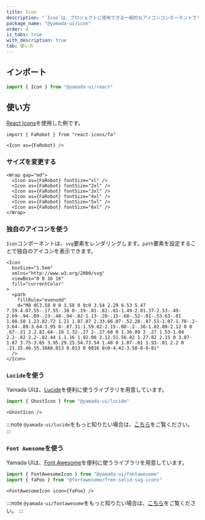 ```yaml
---
title: Icon
description: "`Icon`は、プロジェクトに使用できる一般的なアイコンコンポーネントです。"
package_name: "@yamada-ui/icon"
order: 4
is_tabs: true
with_description: true
tab: 使い方
---
```


## インポート

```ts
import { Icon } from "@yamada-ui/react"
```

## 使い方

[React Icons](https://react-icons.github.io/react-icons/)を使用した例です。

```tsx live=false
import { FaRobot } from "react-icons/fa"
```

```tsx
<Icon as={FaRobot} />
```

### サイズを変更する

```tsx
<Wrap gap="md">
  <Icon as={FaRobot} fontSize="xl" />
  <Icon as={FaRobot} fontSize="2xl" />
  <Icon as={FaRobot} fontSize="3xl" />
  <Icon as={FaRobot} fontSize="4xl" />
  <Icon as={FaRobot} fontSize="5xl" />
  <Icon as={FaRobot} fontSize="6xl" />
</Wrap>
```

### 独自のアイコンを使う

`Icon`コンポーネントは、`svg`要素をレンダリングします。`path`要素を設定することで独自のアイコンを表示できます。

```tsx
<Icon
  boxSize="1.5em"
  xmlns="http://www.w3.org/2000/svg"
  viewBox="0 0 16 16"
  fill="currentColor"
>
  <path
    fillRule="evenodd"
    d="M8 0C3.58 0 0 3.58 0 8c0 3.54 2.29 6.53 5.47 7.59.4.07.55-.17.55-.38 0-.19-.01-.82-.01-1.49-2.01.37-2.53-.49-2.69-.94-.09-.23-.48-.94-.82-1.13-.28-.15-.68-.52-.01-.53.63-.01 1.08.58 1.23.82.72 1.21 1.87.87 2.33.66.07-.52.28-.87.51-1.07-1.78-.2-3.64-.89-3.64-3.95 0-.87.31-1.59.82-2.15-.08-.2-.36-1.02.08-2.12 0 0 .67-.21 2.2.82.64-.18 1.32-.27 2-.27.68 0 1.36.09 2 .27 1.53-1.04 2.2-.82 2.2-.82.44 1.1.16 1.92.08 2.12.51.56.82 1.27.82 2.15 0 3.07-1.87 3.75-3.65 3.95.29.25.54.73.54 1.48 0 1.07-.01 1.93-.01 2.2 0 .21.15.46.55.38A8.013 8.013 0 0016 8c0-4.42-3.58-8-8-8z"
  />
</Icon>
```

### `Lucide`を使う

Yamada UIは、[Lucide](https://lucide.dev/)を便利に使うライブラリを用意しています。

```ts
import { GhostIcon } from "@yamada-ui/lucide"
```

```tsx
<GhostIcon />
```

:::note
`@yamada-ui/lucide`をもっと知りたい場合は、[こちら](/components/media-and-icons/lucide)をご覧ください。
:::

### `Font Awesome`を使う

Yamada UIは、[Font Awesome](https://fontawesome.com/)を便利に使うライブラリを用意しています。

```ts
import { FontAwesomeIcon } from "@yamada-ui/fontawesome"
import { faPoo } from "@fortawesome/free-solid-svg-icons"
```

```tsx
<FontAwesomeIcon icon={faPoo} />
```

:::note
`@yamada-ui/fontawesome`をもっと知りたい場合は、[こちら](/components/media-and-icons/fontawesome)をご覧ください。
:::
